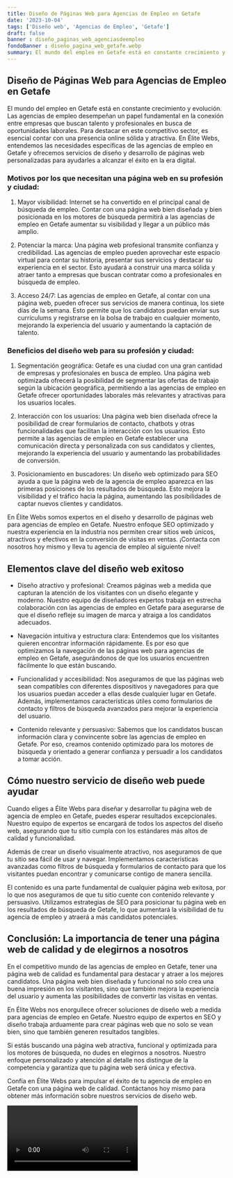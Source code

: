 ```yaml
---
title: Diseño de Páginas Web para Agencias de Empleo en Getafe
date: '2023-10-04'
tags: ['Diseño web', 'Agencias de Empleo', 'Getafe']
draft: false
banner : diseño_paginas_web_agenciasdeempleo
fondoBanner : diseño_pagina_web_getafe.webp
summary: El mundo del empleo en Getafe está en constante crecimiento y evolución. Las agencias de empleo desempeñan un papel fundamental en la conexión entre empresas que buscan talento y profesionales en busca de oportunidades laborales. Para destacar en este competitivo sector, es esencial contar con una presencia online sólida y atractiva. En Élite Webs, entendemos las necesidades específicas de las agencias de empleo en Getafe y ofrecemos servicios de diseño y desarrollo de páginas web personalizadas para ayudarles a alcanzar el éxito en la era digital.
---
```


## Diseño de Páginas Web para Agencias de Empleo en Getafe

El mundo del empleo en Getafe está en constante crecimiento y evolución. Las agencias de empleo desempeñan un papel fundamental en la conexión entre empresas que buscan talento y profesionales en busca de oportunidades laborales. Para destacar en este competitivo sector, es esencial contar con una presencia online sólida y atractiva. En Élite Webs, entendemos las necesidades específicas de las agencias de empleo en Getafe y ofrecemos servicios de diseño y desarrollo de páginas web personalizadas para ayudarles a alcanzar el éxito en la era digital.

### Motivos por los que necesitan una página web en su profesión y ciudad:

1. Mayor visibilidad: Internet se ha convertido en el principal canal de búsqueda de empleo. Contar con una página web bien diseñada y bien posicionada en los motores de búsqueda permitirá a las agencias de empleo en Getafe aumentar su visibilidad y llegar a un público más amplio.

2. Potenciar la marca: Una página web profesional transmite confianza y credibilidad. Las agencias de empleo pueden aprovechar este espacio virtual para contar su historia, presentar sus servicios y destacar su experiencia en el sector. Esto ayudará a construir una marca sólida y atraer tanto a empresas que buscan contratar como a profesionales en búsqueda de empleo.

3. Acceso 24/7: Las agencias de empleo en Getafe, al contar con una página web, pueden ofrecer sus servicios de manera continua, los siete días de la semana. Esto permite que los candidatos puedan enviar sus currículums y registrarse en la bolsa de trabajo en cualquier momento, mejorando la experiencia del usuario y aumentando la captación de talento.

### Beneficios del diseño web para su profesión y ciudad:

1. Segmentación geográfica: Getafe es una ciudad con una gran cantidad de empresas y profesionales en busca de empleo. Una página web optimizada ofrecerá la posibilidad de segmentar las ofertas de trabajo según la ubicación geográfica, permitiendo a las agencias de empleo en Getafe ofrecer oportunidades laborales más relevantes y atractivas para los usuarios locales.

2. Interacción con los usuarios: Una página web bien diseñada ofrece la posibilidad de crear formularios de contacto, chatbots y otras funcionalidades que facilitan la interacción con los usuarios. Esto permite a las agencias de empleo en Getafe establecer una comunicación directa y personalizada con sus candidatos y clientes, mejorando la experiencia del usuario y aumentando las probabilidades de conversión.

3. Posicionamiento en buscadores: Un diseño web optimizado para SEO ayuda a que la página web de la agencia de empleo aparezca en las primeras posiciones de los resultados de búsqueda. Esto mejora la visibilidad y el tráfico hacia la página, aumentando las posibilidades de captar nuevos clientes y candidatos.

En Élite Webs somos expertos en el diseño y desarrollo de páginas web para agencias de empleo en Getafe. Nuestro enfoque SEO optimizado y nuestra experiencia en la industria nos permiten crear sitios web únicos, atractivos y efectivos en la conversión de visitas en ventas. ¡Contacta con nosotros hoy mismo y lleva tu agencia de empleo al siguiente nivel!

<GifSeo />

<Cta />

## Elementos clave del diseño web exitoso

- Diseño atractivo y profesional: Creamos páginas web a medida que capturan la atención de los visitantes con un diseño elegante y moderno. Nuestro equipo de diseñadores expertos trabaja en estrecha colaboración con las agencias de empleo en Getafe para asegurarse de que el diseño refleje su imagen de marca y atraiga a los candidatos adecuados.

- Navegación intuitiva y estructura clara: Entendemos que los visitantes quieren encontrar información rápidamente. Es por eso que optimizamos la navegación de las páginas web para agencias de empleo en Getafe, asegurándonos de que los usuarios encuentren fácilmente lo que están buscando.

- Funcionalidad y accesibilidad: Nos aseguramos de que las páginas web sean compatibles con diferentes dispositivos y navegadores para que los usuarios puedan acceder a ellas desde cualquier lugar en Getafe. Además, implementamos características útiles como formularios de contacto y filtros de búsqueda avanzados para mejorar la experiencia del usuario.

- Contenido relevante y persuasivo: Sabemos que los candidatos buscan información clara y convincente sobre las agencias de empleo en Getafe. Por eso, creamos contenido optimizado para los motores de búsqueda y orientado a generar confianza y persuadir a los candidatos a tomar acción.

## Cómo nuestro servicio de diseño web puede ayudar

Cuando eliges a Élite Webs para diseñar y desarrollar tu página web de agencia de empleo en Getafe, puedes esperar resultados excepcionales. Nuestro equipo de expertos se encargará de todos los aspectos del diseño web, asegurando que tu sitio cumpla con los estándares más altos de calidad y funcionalidad.

Además de crear un diseño visualmente atractivo, nos aseguramos de que tu sitio sea fácil de usar y navegar. Implementamos características avanzadas como filtros de búsqueda y formularios de contacto para que los visitantes puedan encontrar y comunicarse contigo de manera sencilla.

El contenido es una parte fundamental de cualquier página web exitosa, por lo que nos aseguramos de que tu sitio cuente con contenido relevante y persuasivo. Utilizamos estrategias de SEO para posicionar tu página web en los resultados de búsqueda de Getafe, lo que aumentará la visibilidad de tu agencia de empleo y atraerá a más candidatos potenciales.

## Conclusión: La importancia de tener una página web de calidad y de elegirnos a nosotros

En el competitivo mundo de las agencias de empleo en Getafe, tener una página web de calidad es fundamental para destacar y atraer a los mejores candidatos. Una página web bien diseñada y funcional no solo crea una buena impresión en los visitantes, sino que también mejora la experiencia del usuario y aumenta las posibilidades de convertir las visitas en ventas.

En Élite Webs nos enorgullece ofrecer soluciones de diseño web a medida para agencias de empleo en Getafe. Nuestro equipo de expertos en SEO y diseño trabaja arduamente para crear páginas web que no solo se vean bien, sino que también generen resultados tangibles.

Si estás buscando una página web atractiva, funcional y optimizada para los motores de búsqueda, no dudes en elegirnos a nosotros. Nuestro enfoque personalizado y atención al detalle nos distingue de la competencia y garantiza que tu página web será única y efectiva.

Confía en Élite Webs para impulsar el éxito de tu agencia de empleo en Getafe con una página web de calidad. Contáctanos hoy mismo para obtener más información sobre nuestros servicios de diseño web.

<Video />

<CtaBot job='Agencias de Empleo' city='Getafe'/>

<Gmaps query='Getafe+españa+maps' />